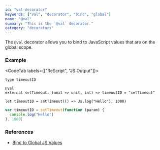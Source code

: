 ```yaml
---
id: "val-decorator"
keywords: ["val", "decorator", "bind", "global"]
name: "@val"
summary: "This is the `@val` decorator."
category: "decorators"
---
```


The `@val` decorator allows you to bind to JavaScript values that are on the global scope.

### Example

<CodeTab labels={["ReScript", "JS Output"]}>

```res
type timeoutID

@val
external setTimeout: (unit => unit, int) => timeoutID = "setTimeout"

let timeoutID = setTimeout(() => Js.log("Hello"), 1000)
```

```js
var timeoutID = setTimeout(function (param) {
  console.log("Hello")
}, 1000)
```

</CodeTab>

### References

* [Bind to Global JS Values](/docs/manual/latest/bind-to-global-js-values)
